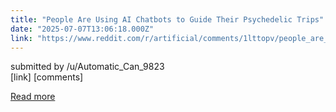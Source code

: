 ```yaml
---
title: "People Are Using AI Chatbots to Guide Their Psychedelic Trips"
date: "2025-07-07T13:06:18.000Z"
link: "https://www.reddit.com/r/artificial/comments/1lttopv/people_are_using_ai_chatbots_to_guide_their/"
---
```


submitted by    /u/Automatic_Can_9823  
 [link]   [comments]

[Read more](https://www.reddit.com/r/artificial/comments/1lttopv/people_are_using_ai_chatbots_to_guide_their/)
